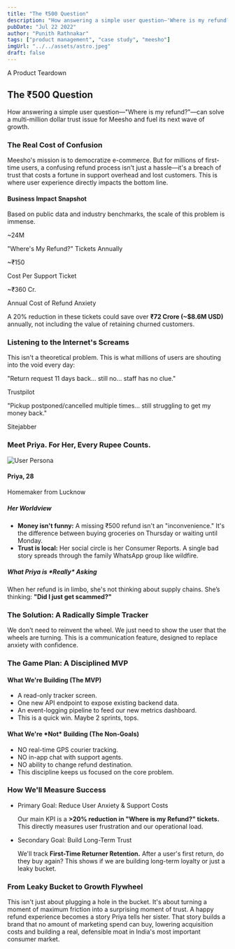 ```yaml
---
title: "The ₹500 Question"
description: "How answering a simple user question—'Where is my refund?'—can solve a multi-million dollar trust issue for Meesho and fuel its next wave of growth."
pubDate: "Jul 22 2022"
author: "Punith Rathnakar"
tags: ["product management", "case study", "meesho"]
imgUrl: "../../assets/astro.jpeg"
draft: false
---
```


<div class="border border-black/70 sm:border-2 rounded-xl sm:rounded-2xl px-5 py-6 sm:p-8 my-6 sm:my-8 shadow-[4px_4px_0_0_#00000066] sm:shadow-[8px_8px_0_0_#000] bg-white">
<div class="text-center font-heading">
  <span class="inline-flex items-center gap-2 px-3 py-1 text-[11px] sm:text-xs font-black uppercase tracking-[0.2em] text-black bg-[#f5ff85] border border-black/70 sm:border-2 shadow-[3px_3px_0_0_#00000055] sm:shadow-[4px_4px_0_0_#000] rounded-full sm:rounded-lg">
    <span class="block h-1.5 w-1.5 rounded-full bg-black"></span>
    A Product Teardown
  </span>
  <h2 class="text-3xl sm:text-4xl md:text-5xl font-extrabold mt-3 sm:mt-4 leading-tight">
    The ₹500 Question
  </h2>
  <p class="mt-5 sm:mt-6 text-base sm:text-lg md:text-xl text-gray-600 max-w-3xl mx-auto font-body">
    How answering a simple user question—"Where is my refund?"—can solve a multi-million dollar trust issue for Meesho and fuel its next wave of growth.
  </p>
</div>

<div class="my-10 sm:my-12 border-t border-black/60 sm:border-t-2 sm:border-black"></div>

<h3 class="font-heading text-xl sm:text-2xl font-bold">The Real Cost of Confusion</h3>
<p class="font-body mt-3 sm:mt-4 text-base sm:text-lg">
  Meesho's mission is to democratize e-commerce. But for millions of first-time users, a confusing refund process isn't just a hassle—it's a breach of trust that costs a fortune in support overhead and lost customers. This is where user experience directly impacts the bottom line.
</p>
<div class="border border-black/70 sm:border-2 rounded-xl sm:rounded-2xl px-5 py-6 sm:p-8 my-6 sm:my-8 shadow-[4px_4px_0_0_#00000066] sm:shadow-[8px_8px_0_0_#000] bg-blue-100">
  <h4 class="text-xl sm:text-2xl font-bold text-center font-heading">
    Business Impact Snapshot
  </h4>
  <p class="text-center text-gray-600 mt-2 font-body text-sm sm:text-base">
    Based on public data and industry benchmarks, the scale of this problem is immense.
  </p>
  <div class="mt-6 sm:mt-8 grid sm:grid-cols-3 gap-4 sm:gap-6 text-center">
    <div>
      <p class="text-3xl sm:text-4xl font-bold text-blue-600">~24M</p>
      <p class="text-xs sm:text-sm text-gray-600 font-body">
        "Where's My Refund?" Tickets Annually
      </p>
    </div>
    <div>
      <p class="text-3xl sm:text-4xl font-bold text-blue-600">~₹150</p>
      <p class="text-xs sm:text-sm text-gray-600 font-body">Cost Per Support Ticket</p>
    </div>
    <div>
      <p class="text-3xl sm:text-4xl font-bold text-blue-600">~₹360 Cr.</p>
      <p class="text-xs sm:text-sm text-gray-600 font-body">
        Annual Cost of Refund Anxiety
      </p>
    </div>
  </div>
  <div class="mt-6 sm:mt-8 text-center text-base sm:text-lg text-blue-800 font-semibold italic p-3 sm:p-4 bg-blue-200/50 rounded-lg font-body">
    A 20% reduction in these tickets could save over
    <b class="text-black">₹72 Crore (~$8.6M USD)</b> annually, not
    including the value of retaining churned customers.
  </div>
</div>

<h3 class="font-heading text-xl sm:text-2xl font-bold">Listening to the Internet's Screams</h3>
<p class="font-body mt-3 sm:mt-4 text-base sm:text-lg">
  This isn't a theoretical problem. This is what millions of users are shouting into the void every day:
</p>
<div class="grid md:grid-cols-2 gap-4 sm:gap-6 my-6 sm:my-8">
  <div class="border border-black/70 sm:border-2 rounded-xl sm:rounded-2xl px-5 py-5 sm:p-6 shadow-[4px_4px_0_0_#00000066] sm:shadow-[8px_8px_0_0_#000] bg-gray-100">
    <p class="text-gray-700 italic font-body text-base sm:text-lg">
      "Return request 11 days back… still no… staff has no clue."
    </p>
    <span class="inline-block mt-3 sm:mt-4 text-xs font-semibold bg-gray-200 text-gray-800 py-1 px-3 rounded-full font-body">Trustpilot</span>
  </div>
  <div class="border border-black/70 sm:border-2 rounded-xl sm:rounded-2xl px-5 py-5 sm:p-6 shadow-[4px_4px_0_0_#00000066] sm:shadow-[8px_8px_0_0_#000] bg-gray-100">
    <p class="text-gray-700 italic font-body text-base sm:text-lg">
      "Pickup postponed/cancelled multiple times… still struggling to get my money back."
    </p>
    <span class="inline-block mt-3 sm:mt-4 text-xs font-semibold bg-gray-200 text-gray-800 py-1 px-3 rounded-full font-body">Sitejabber</span>
  </div>
</div>

<h3 class="font-heading text-xl sm:text-2xl font-bold">Meet Priya. For Her, Every Rupee Counts.</h3>
<div class="my-6 sm:my-8 bg-white border border-black/70 sm:border-2 rounded-xl sm:rounded-2xl shadow-[4px_4px_0_0_#00000066] sm:shadow-[8px_8px_0_0_#000] px-5 py-6 sm:p-8 bg-purple-100">
  <div class="flex flex-col md:flex-row items-center gap-6 sm:gap-8">
    <div class="flex-shrink-0 text-center">
      <img src="https://placehold.co/120x120/8A2BE2/white?text=Priya" alt="User Persona" class="rounded-full mx-auto border-2 sm:border-4 border-black"/>
      <h4 class="text-xl sm:text-2xl font-bold mt-3 sm:mt-4 font-heading">Priya, 28</h4>
      <p class="text-gray-600 font-body text-sm sm:text-base">Homemaker from Lucknow</p>
    </div>
    <div class="md:border-l-2 md:border-black/70 md:pl-8">
      <h5 class="font-bold text-lg sm:text-xl font-heading">Her Worldview</h5>
      <ul class="mt-3 sm:mt-4 space-y-4 text-gray-700 font-body text-base sm:text-lg">
        <li>
          <b class="text-black">Money isn't funny:</b> A missing
          ₹500 refund isn't an "inconvenience." It's the difference
          between buying groceries on Thursday or waiting until
          Monday.
        </li>
        <li>
          <b class="text-black">Trust is local:</b> Her social
          circle is her Consumer Reports. A single bad story spreads
          through the family WhatsApp group like wildfire.
        </li>
      </ul>
    </div>
  </div>
  <div class="mt-6 sm:mt-8 pt-5 sm:pt-6 border-t border-black/60 sm:border-t-2 sm:border-black">
    <h5 class="font-bold text-lg sm:text-xl font-heading">
      What Priya is *Really* Asking
    </h5>
    <p class="mt-2 text-gray-700 font-body text-base sm:text-lg">
      When her refund is in limbo, she's not thinking about supply
      chains. She’s thinking:
      <b class="text-black">"Did I just get scammed?"</b>
    </p>
  </div>
</div>

<h3 class="font-heading text-xl sm:text-2xl font-bold">The Solution: A Radically Simple Tracker</h3>
<p class="font-body mt-3 sm:mt-4 text-base sm:text-lg">
  We don't need to reinvent the wheel. We just need to show the user
  that the wheels are turning. This is a communication feature,
  designed to replace anxiety with confidence.
</p>

<div class="my-10 sm:my-12 flex justify-center">
  <InteractivePrototype />
</div>

<h3 class="font-heading text-xl sm:text-2xl font-bold">The Game Plan: A Disciplined MVP</h3>
<div class="grid lg:grid-cols-2 gap-6 sm:gap-8 my-6 sm:my-8">
  <div class="border border-black/70 sm:border-2 rounded-xl sm:rounded-2xl px-5 py-5 sm:p-6 shadow-[4px_4px_0_0_#00000066] sm:shadow-[8px_8px_0_0_#000] bg-green-200">
    <h4 class="font-bold text-lg sm:text-xl font-heading">
      What We're Building (The MVP)
    </h4>
    <ul class="mt-3 sm:mt-4 space-y-2 text-gray-700 list-disc list-inside font-body text-sm sm:text-base">
      <li>A read-only tracker screen.</li>
      <li>One new API endpoint to expose existing backend data.</li>
      <li>
        An event-logging pipeline to feed our new metrics dashboard.
      </li>
      <li class="font-semibold text-black">
        This is a quick win. Maybe 2 sprints, tops.
      </li>
    </ul>
  </div>
  <div class="border border-black/70 sm:border-2 rounded-xl sm:rounded-2xl px-5 py-5 sm:p-6 shadow-[4px_4px_0_0_#00000066] sm:shadow-[8px_8px_0_0_#000] bg-red-200">
    <h4 class="font-bold text-lg sm:text-xl font-heading">
      What We're *Not* Building (The Non-Goals)
    </h4>
    <ul class="mt-3 sm:mt-4 space-y-2 text-gray-700 list-disc list-inside text-sm sm:text-base">
      <li>NO real-time GPS courier tracking.</li>
      <li>NO in-app chat with support agents.</li>
      <li>NO ability to change refund destination.</li>
      <li class="font-semibold text-black">
        This discipline keeps us focused on the core problem.
      </li>
    </ul>
  </div>
</div>

<h3 class="font-heading text-xl sm:text-2xl font-bold">How We'll Measure Success</h3>
<div class="border border-black/70 sm:border-2 rounded-xl sm:rounded-2xl px-5 py-6 sm:p-8 my-6 sm:my-8 border-l-2 sm:border-l-4 border-blue-600 shadow-[4px_4px_0_0_#00000066] sm:shadow-[8px_8px_0_0_#000] bg-blue-100">
  <ul class="space-y-5 sm:space-y-6">
    <li>
      <p class="font-semibold text-lg sm:text-xl text-blue-800 font-heading">
        Primary Goal: Reduce User Anxiety & Support Costs
      </p>
      <p class="text-gray-700 font-body text-base sm:text-lg">
        Our main KPI is a
        <b class="text-black">&gt;20% reduction in "Where is my Refund?" tickets.</b>
        This directly measures user frustration and our operational
        load.
      </p>
    </li>
    <li class="pt-5 sm:pt-6 border-t border-black/40 sm:border-black sm:border-t-2">
      <p class="font-semibold text-lg sm:text-xl text-blue-800 font-heading">
        Secondary Goal: Build Long-Term Trust
      </p>
      <p class="text-gray-700 font-body text-base sm:text-lg">
        We'll track
        <b class="text-black">First-Time Returner Retention.</b>
        After a user's first return, do they buy again? This shows if
        we are building long-term loyalty or just a leaky bucket.
      </p>
    </li>
  </ul>
</div>

<div class="my-10 sm:my-12 border-t border-black/60 sm:border-t-2 sm:border-black"></div>

<h3 class="font-heading text-xl sm:text-2xl font-bold">From Leaky Bucket to Growth Flywheel</h3>
<p class="font-body mt-3 sm:mt-4 text-base sm:text-lg">
  This isn't just about plugging a hole in the bucket. It's about
  turning a moment of maximum friction into a surprising moment of
  trust. A happy refund experience becomes a story Priya tells her
  sister. That story builds a brand that no amount of marketing spend
  can buy, lowering acquisition costs and building a real, defensible
  moat in India's most important consumer market.
</p>
</div>
